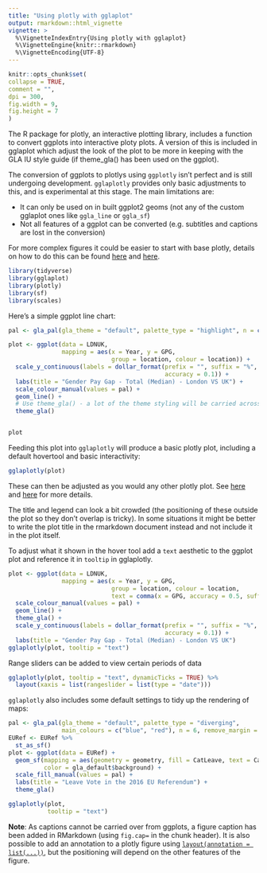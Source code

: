 ```yaml
---
title: "Using plotly with gglaplot"
output: rmarkdown::html_vignette
vignette: >
  %\VignetteIndexEntry{Using plotly with gglaplot}
  %\VignetteEngine{knitr::rmarkdown}
  %\VignetteEncoding{UTF-8}
---
```

  
```r
knitr::opts_chunk$set(
collapse = TRUE,
comment = "",
dpi = 300,
fig.width = 9,
fig.height = 7
)
```

The R package for plotly, an interactive plotting library, includes a function to convert ggplots into interactive ploty plots. A version of this is included in gglaplot which adjust the look of the plot to be more in keeping with the GLA IU style guide (if theme_gla() has been used on the ggplot).

The conversion of ggplots to plotlys using `ggplotly` isn't perfect and is still undergoing development. `gglaplotly` provides only basic adjustments to this, and is experimental at this stage. The main limitations are:

* It can only be used on in built ggplot2 geoms (not any of the custom gglaplot ones like `ggla_line` or `ggla_sf`)
* Not all features of a ggplot can be converted (e.g. subtitles and captions are lost in the conversion)

For more complex figures it could be easier to start with base plotly, details on how to do this can be found [here](https://plotly-r.com/) and [here](https://plotly.com/r/).


```r
library(tidyverse)
library(gglaplot)
library(plotly)
library(sf)
library(scales)
```

Here's a simple ggplot line chart:
```r
pal <- gla_pal(gla_theme = "default", palette_type = "highlight", n = c(1, 1))

plot <- ggplot(data = LDNUK,
               mapping = aes(x = Year, y = GPG,
                             group = location, colour = location)) +
  scale_y_continuous(labels = dollar_format(prefix = "", suffix = "%",
                                            accuracy = 0.1)) +
  labs(title = "Gender Pay Gap - Total (Median) - London VS UK") +
  scale_colour_manual(values = pal) +
  geom_line() +
  # Use theme_gla() - a lot of the theme styling will be carried across automatically
  theme_gla()


plot
```

Feeding this plot into `gglaplotly` will produce a basic plotly plot, including a default hovertool and basic interactivity:

```r
gglaplotly(plot)
```

These can then be adjusted as you would any other plotly plot. See [here](https://plotly-r.com/) and [here](https://plotly.com/r/) for more details.

The title and legend can look a bit crowded (the positioning of these outside the plot so they don't overlap is tricky). In some situations it might be better to write the plot title in the rmarkdown document instead and not include it in the plot itself.

To adjust what it shown in the hover tool add a `text` aesthetic to the ggplot plot and reference it in `tooltip` in gglaplotly.

```r
plot <- ggplot(data = LDNUK,
               mapping = aes(x = Year, y = GPG,
                             group = location, colour = location,
                             text = comma(x = GPG, accuracy = 0.5, suffix = "%"))) +
  scale_colour_manual(values = pal) +
  geom_line() +
  theme_gla() +
  scale_y_continuous(labels = dollar_format(prefix = "", suffix = "%",
                                            accuracy = 0.1)) +
  labs(title = "Gender Pay Gap - Total (Median) - London VS UK")
gglaplotly(plot, tooltip = "text")
```

Range sliders can be added to view certain periods of data

```r
gglaplotly(plot, tooltip = "text", dynamicTicks = TRUE) %>%
  layout(xaxis = list(rangeslider = list(type = "date")))

```


`gglaplotly` also includes some default settings to tidy up the rendering of maps:

```r
pal <- gla_pal(gla_theme = "default", palette_type = "diverging",
               main_colours = c("blue", "red"), n = 6, remove_margin = "both")
EURef <- EURef %>%
  st_as_sf()
plot <- ggplot(data = EURef) +
  geom_sf(mapping = aes(geometry = geometry, fill = CatLeave, text = CatLeave),
          color = gla_default$background) +
  scale_fill_manual(values = pal) + 
  labs(title = "Leave Vote in the 2016 EU Referendum") +
  theme_gla()

gglaplotly(plot,
           tooltip = "text")
```

**Note**: As captions cannot be carried over from ggplots, a figure caption has been added in RMarkdown (using `fig.cap=` in the chunk header). It is also possible to add an annotation to a plotly figure using [`layout(annotation = list(...))`](https://plotly.com/r/reference/#layout-annotations), but the positioning will depend on the other features of the figure.
